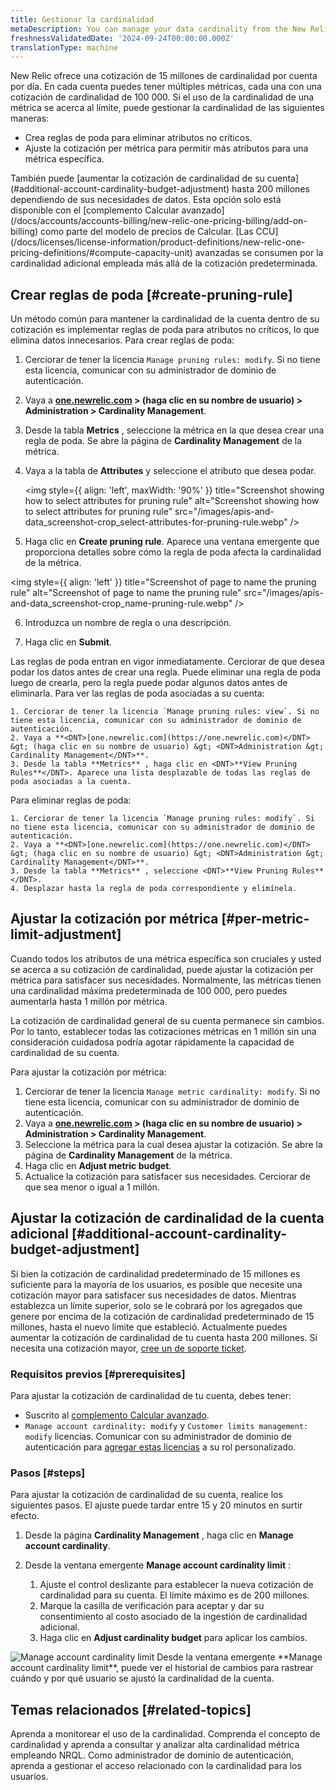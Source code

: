 ```yaml
---
title: Gestionar la cardinalidad
metaDescription: You can manage your data cardinality from the New Relic UI.
freshnessValidatedDate: '2024-09-24T00:00:00.000Z'
translationType: machine
---
```


New Relic ofrece una cotización de 15 millones de cardinalidad por cuenta por día. En cada cuenta puedes tener múltiples métricas, cada una con una cotización de cardinalidad de 100 000. Si el uso de la cardinalidad de una métrica se acerca al límite, puede gestionar la cardinalidad de las siguientes maneras:

* Crea reglas de poda para eliminar atributos no críticos.
* Ajuste la cotización per métrica para permitir más atributos para una métrica específica.

<Callout variant="important">
  También puede [aumentar la cotización de cardinalidad de su cuenta](#additional-account-cardinality-budget-adjustment) hasta 200 millones dependiendo de sus necesidades de datos. Esta opción solo está disponible con el [complemento Calcular avanzado](/docs/accounts/accounts-billing/new-relic-one-pricing-billing/add-on-billing) como parte del modelo de precios de Calcular. [Las CCU](/docs/licenses/license-information/product-definitions/new-relic-one-pricing-definitions/#compute-capacity-unit) avanzadas se consumen por la cardinalidad adicional empleada más allá de la cotización predeterminada.
</Callout>

## Crear reglas de poda [#create-pruning-rule]

Un método común para mantener la cardinalidad de la cuenta dentro de su cotización es implementar reglas de poda para atributos no críticos, lo que elimina datos innecesarios. Para crear reglas de poda:

1. Cerciorar de tener la licencia `Manage pruning rules: modify`. Si no tiene esta licencia, comunicar con su administrador de dominio de autenticación.

2. Vaya a **<DNT>[one.newrelic.com](https://one.newrelic.com)</DNT> &gt; (haga clic en su nombre de usuario) &gt; <DNT>Administration &gt; Cardinality Management</DNT>**.

3. Desde la tabla **Metrics** , seleccione la métrica en la que desea crear una regla de poda. Se abre la página de **Cardinality Management** de la métrica.

4. Vaya a la tabla de **Attributes** y seleccione el atributo que desea podar.

   <img style={{ align: 'left', maxWidth: '90%' }} title="Screenshot showing how to select attributes for pruning rule" alt="Screenshot showing how to select attributes for pruning rule" src="/images/apis-and-data_screenshot-crop_select-attributes-for-pruning-rule.webp" />

5. Haga clic en <DNT>**Create pruning rule**</DNT>. Aparece una ventana emergente que proporciona detalles sobre cómo la regla de poda afecta la cardinalidad de la métrica.

<img style={{ align: 'left' }} title="Screenshot of page to name the pruning rule" alt="Screenshot of page to name the pruning rule" src="/images/apis-and-data_screenshot-crop_name-pruning-rule.webp" />

6. Introduzca un nombre de regla o una descripción.

7. Haga clic en <DNT>**Submit**</DNT>.

<Callout variant="caution">
  Las reglas de poda entran en vigor inmediatamente. Cerciorar de que desea podar los datos antes de crear una regla. Puede eliminar una regla de poda luego de crearla, pero la regla puede podar algunos datos antes de eliminarla.
</Callout>

<CollapserGroup>
  <Collapser id="view-pruning-rules" title="Ver reglas de poda">
    Para ver las reglas de poda asociadas a su cuenta:

    1. Cerciorar de tener la licencia `Manage pruning rules: view`. Si no tiene esta licencia, comunicar con su administrador de dominio de autenticación.
    2. Vaya a **<DNT>[one.newrelic.com](https://one.newrelic.com)</DNT> &gt; (haga clic en su nombre de usuario) &gt; <DNT>Administration &gt; Cardinality Management</DNT>**.
    3. Desde la tabla **Metrics** , haga clic en <DNT>**View Pruning Rules**</DNT>. Aparece una lista desplazable de todas las reglas de poda asociadas a la cuenta.
  </Collapser>

  <Collapser id="delete-pruning-rule" title="Eliminar reglas de poda">
    Para eliminar reglas de poda:

    1. Cerciorar de tener la licencia `Manage pruning rules: modify`. Si no tiene esta licencia, comunicar con su administrador de dominio de autenticación.
    2. Vaya a **<DNT>[one.newrelic.com](https://one.newrelic.com)</DNT> &gt; (haga clic en su nombre de usuario) &gt; <DNT>Administration &gt; Cardinality Management</DNT>**.
    3. Desde la tabla **Metrics** , seleccione <DNT>**View Pruning Rules**</DNT>.
    4. Desplazar hasta la regla de poda correspondiente y elimínela.
  </Collapser>
</CollapserGroup>

## Ajustar la cotización por métrica [#per-metric-limit-adjustment]

Cuando todos los atributos de una métrica específica son cruciales y usted se acerca a su cotización de cardinalidad, puede ajustar la cotización per métrica para satisfacer sus necesidades. Normalmente, las métricas tienen una cardinalidad máxima predeterminada de 100 000, pero puedes aumentarla hasta 1 millón por métrica.

<Callout variant="tip">
  La cotización de cardinalidad general de su cuenta permanece sin cambios. Por lo tanto, establecer todas las cotizaciones métricas en 1 millón sin una consideración cuidadosa podría agotar rápidamente la capacidad de cardinalidad de su cuenta.
</Callout>

Para ajustar la cotización por métrica:

1. Cerciorar de tener la licencia `Manage metric cardinality: modify`. Si no tiene esta licencia, comunicar con su administrador de dominio de autenticación.
2. Vaya a **<DNT>[one.newrelic.com](https://one.newrelic.com)</DNT> &gt; (haga clic en su nombre de usuario) &gt; <DNT>Administration &gt; Cardinality Management</DNT>**.
3. Seleccione la métrica para la cual desea ajustar la cotización. Se abre la página de **Cardinality Management** de la métrica.
4. Haga clic en <DNT>**Adjust metric budget**</DNT>.
5. Actualice la cotización para satisfacer sus necesidades. Cerciorar de que sea menor o igual a 1 millón.

## Ajustar la cotización de cardinalidad de la cuenta adicional [#additional-account-cardinality-budget-adjustment]

Si bien la cotización de cardinalidad predeterminado de 15 millones es suficiente para la mayoría de los usuarios, es posible que necesite una cotización mayor para satisfacer sus necesidades de datos. Mientras establezca un límite superior, solo se le cobrará por los agregados que genere por encima de la cotización de cardinalidad predeterminado de 15 millones, hasta el nuevo límite que estableció. Actualmente puedes aumentar la cotización de cardinalidad de tu cuenta hasta 200 millones. Si necesita una cotización mayor, [cree un de soporte ticket](https://one.newrelic.com/help-xp).

### Requisitos previos [#prerequisites]

Para ajustar la cotización de cardinalidad de tu cuenta, debes tener:

* Suscrito al [complemento Calcular avanzado](/docs/accounts/accounts-billing/new-relic-one-pricing-billing/add-on-billing).
* `Manage account cardinality: modify` y `Customer limits management: modify` licencias. Comunicar con su administrador de dominio de autenticación para [agregar estas licencias](#access-management) a su rol personalizado.

### Pasos [#steps]

Para ajustar la cotización de cardinalidad de su cuenta, realice los siguientes pasos. El ajuste puede tardar entre 15 y 20 minutos en surtir efecto.

1. Desde la página <DNT>**Cardinality Management**</DNT> , haga clic en <DNT>**Manage account cardinality**</DNT>.

2. Desde la ventana emergente <DNT>**Manage account cardinality limit**</DNT> :

   1. Ajuste el control deslizante para establecer la nueva cotización de cardinalidad para su cuenta. El límite máximo es de 200 millones.
   2. Marque la casilla de verificación para aceptar y dar su consentimiento al costo asociado de la ingestión de cardinalidad adicional.
   3. Haga clic en <DNT>**Adjust cardinality budget**</DNT> para aplicar los cambios.

<img title="Manage account cardinality limit" alt="Manage account cardinality limit" src="/images/adjust-account-cardinality.webp" />

<Callout variant="tip">
  Desde la ventana emergente <DNT>**Manage account cardinality limit**</DNT>, puede ver el historial de cambios para rastrear cuándo y por qué usuario se ajustó la cardinalidad de la cuenta.
</Callout>

## Temas relacionados [#related-topics]

<DocTiles>
  <DocTile title="Monitorizar la cardinalidad" path="/docs/data-apis/ingest-apis/metric-api/monitor-cardinality">
    Aprenda a monitorear el uso de la cardinalidad.
  </DocTile>

  <DocTile title="Entender y consultar alta cardinalidad métrica" path="/docs/data-apis/ingest-apis/metric-api/NRQL-high-cardinality-metrics">
    Comprenda el concepto de cardinalidad y aprenda a consultar y analizar alta cardinalidad métrica empleando NRQL.
  </DocTile>

  <DocTile title="Gestión de acceso" path="/docs/data-apis/ingest-apis/metric-api/cardinality-access-management">
    Como administrador de dominio de autenticación, aprenda a gestionar el acceso relacionado con la cardinalidad para los usuarios.
  </DocTile>
</DocTiles>
